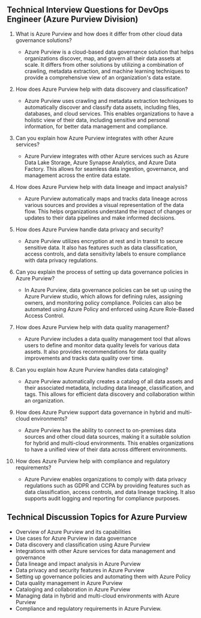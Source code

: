 

## Technical Interview Questions for DevOps Engineer (Azure Purview Division)

1. What is Azure Purview and how does it differ from other cloud data governance solutions?
    - Azure Purview is a cloud-based data governance solution that helps organizations discover, map, and govern all their data assets at scale. It differs from other solutions by utilizing a combination of crawling, metadata extraction, and machine learning techniques to provide a comprehensive view of an organization's data estate.

2. How does Azure Purview help with data discovery and classification?
    - Azure Purview uses crawling and metadata extraction techniques to automatically discover and classify data assets, including files, databases, and cloud services. This enables organizations to have a holistic view of their data, including sensitive and personal information, for better data management and compliance.

3. Can you explain how Azure Purview integrates with other Azure services?
    - Azure Purview integrates with other Azure services such as Azure Data Lake Storage, Azure Synapse Analytics, and Azure Data Factory. This allows for seamless data ingestion, governance, and management across the entire data estate.

4. How does Azure Purview help with data lineage and impact analysis?
    - Azure Purview automatically maps and tracks data lineage across various sources and provides a visual representation of the data flow. This helps organizations understand the impact of changes or updates to their data pipelines and make informed decisions.

5. How does Azure Purview handle data privacy and security?
    - Azure Purview utilizes encryption at rest and in transit to secure sensitive data. It also has features such as data classification, access controls, and data sensitivity labels to ensure compliance with data privacy regulations.

6. Can you explain the process of setting up data governance policies in Azure Purview?
    - In Azure Purview, data governance policies can be set up using the Azure Purview studio, which allows for defining rules, assigning owners, and monitoring policy compliance. Policies can also be automated using Azure Policy and enforced using Azure Role-Based Access Control.

7. How does Azure Purview help with data quality management?
    - Azure Purview includes a data quality management tool that allows users to define and monitor data quality levels for various data assets. It also provides recommendations for data quality improvements and tracks data quality over time.

8. Can you explain how Azure Purview handles data cataloging?
    - Azure Purview automatically creates a catalog of all data assets and their associated metadata, including data lineage, classification, and tags. This allows for efficient data discovery and collaboration within an organization.

9. How does Azure Purview support data governance in hybrid and multi-cloud environments?
    - Azure Purview has the ability to connect to on-premises data sources and other cloud data sources, making it a suitable solution for hybrid and multi-cloud environments. This enables organizations to have a unified view of their data across different environments.

10. How does Azure Purview help with compliance and regulatory requirements?
    - Azure Purview enables organizations to comply with data privacy regulations such as GDPR and CCPA by providing features such as data classification, access controls, and data lineage tracking. It also supports audit logging and reporting for compliance purposes.

## Technical Discussion Topics for Azure Purview

- Overview of Azure Purview and its capabilities
- Use cases for Azure Purview in data governance
- Data discovery and classification using Azure Purview
- Integrations with other Azure services for data management and governance
- Data lineage and impact analysis in Azure Purview
- Data privacy and security features in Azure Purview
- Setting up governance policies and automating them with Azure Policy
- Data quality management in Azure Purview
- Cataloging and collaboration in Azure Purview
- Managing data in hybrid and multi-cloud environments with Azure Purview
- Compliance and regulatory requirements in Azure Purview.